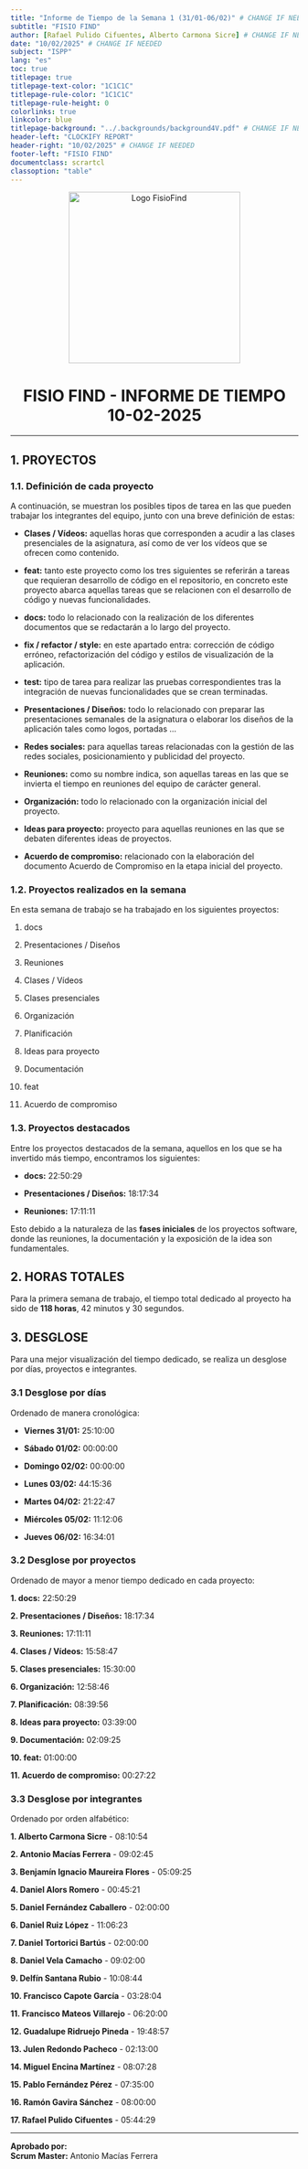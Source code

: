```yaml
---
title: "Informe de Tiempo de la Semana 1 (31/01-06/02)" # CHANGE IF NEEDED
subtitle: "FISIO FIND"
author: [Rafael Pulido Cifuentes, Alberto Carmona Sicre] # CHANGE IF NEEDED
date: "10/02/2025" # CHANGE IF NEEDED
subject: "ISPP"
lang: "es"
toc: true
titlepage: true
titlepage-text-color: "1C1C1C"
titlepage-rule-color: "1C1C1C"
titlepage-rule-height: 0
colorlinks: true
linkcolor: blue
titlepage-background: "../.backgrounds/background4V.pdf" # CHANGE IF NEEDED
header-left: "CLOCKIFY REPORT"
header-right: "10/02/2025" # CHANGE IF NEEDED
footer-left: "FISIO FIND"
documentclass: scrartcl
classoption: "table"
---
```


<p align="center">
  <img
    src="../../../.img/Logo_FisioFind_Verde_sin_fondo.PNG"
    alt="Logo FisioFind"
    width="300"
  />
</p>

<h1 align="center" style={{ fontSize: "30px", fontWeight: "bold" }}>
  FISIO FIND - INFORME DE TIEMPO 10-02-2025
</h1>

---

## 1. PROYECTOS

### 1.1. Definición de cada proyecto

A continuación, se muestran los posibles tipos de tarea en las que pueden trabajar los integrantes del equipo, junto con una breve definición de estas:

- **Clases / Vídeos:** aquellas horas que corresponden a acudir a las clases presenciales de la asignatura, así como de ver los vídeos que se ofrecen como contenido.

- **feat:** tanto este proyecto como los tres siguientes se referirán a tareas que requieran desarrollo de código en el repositorio, en concreto este proyecto abarca aquellas tareas que se relacionen con el desarrollo de código y nuevas funcionalidades.

- **docs:** todo lo relacionado con la realización de los diferentes documentos que se redactarán a lo largo del proyecto.

- **fix / refactor / style:** en este apartado entra: corrección de código erróneo, refactorización del código y estilos de visualización de la aplicación.

- **test:** tipo de tarea para realizar las pruebas correspondientes tras la integración de nuevas funcionalidades que se crean terminadas.

- **Presentaciones / Diseños:** todo lo relacionado con preparar las presentaciones semanales de la asignatura o elaborar los diseños de la aplicación tales como logos, portadas ...

- **Redes sociales:** para aquellas tareas relacionadas con la gestión de las redes sociales, posicionamiento y publicidad del proyecto.

- **Reuniones:** como su nombre indica, son aquellas tareas en las que se invierta el tiempo en reuniones del equipo de carácter general.

- **Organización:** todo lo relacionado con la organización inicial del proyecto.

- **Ideas para proyecto:** proyecto para aquellas reuniones en las que se debaten diferentes ideas de proyectos.

- **Acuerdo de compromiso:** relacionado con la elaboración del documento Acuerdo de Compromiso en la etapa inicial del proyecto.

### 1.2. Proyectos realizados en la semana

En esta semana de trabajo se ha trabajado en los siguientes proyectos:

1. docs

2. Presentaciones / Diseños

3. Reuniones

4. Clases / Vídeos

5. Clases presenciales

6. Organización

7. Planificación

8. Ideas para proyecto

9. Documentación

10. feat

11. Acuerdo de compromiso

### 1.3. Proyectos destacados

Entre los proyectos destacados de la semana, aquellos en los que se ha invertido más tiempo, encontramos los siguientes:

- **docs:** 22:50:29

- **Presentaciones / Diseños:** 18:17:34

- **Reuniones:** 17:11:11

Esto debido a la naturaleza de las **fases iniciales** de los proyectos software, donde las reuniones, la documentación y la exposición de la idea son fundamentales.

## 2. HORAS TOTALES

Para la primera semana de trabajo, el tiempo total dedicado al proyecto ha sido de **118 horas**, 42 minutos y 30 segundos.

## 3. DESGLOSE

Para una mejor visualización del tiempo dedicado, se realiza un desglose por días, proyectos e integrantes.

### 3.1 Desglose por días

Ordenado de manera cronológica:

- **Viernes 31/01:** 25:10:00

- **Sábado 01/02:** 00:00:00

- **Domingo 02/02:** 00:00:00

- **Lunes 03/02:** 44:15:36

- **Martes 04/02:** 21:22:47

- **Miércoles 05/02:** 11:12:06

- **Jueves 06/02:** 16:34:01

### 3.2 Desglose por proyectos

Ordenado de mayor a menor tiempo dedicado en cada proyecto:

**1. docs:** 22:50:29

**2. Presentaciones / Diseños:** 18:17:34

**3. Reuniones:** 17:11:11

**4. Clases / Vídeos:** 15:58:47

**5. Clases presenciales:** 15:30:00

**6. Organización:** 12:58:46

**7. Planificación:** 08:39:56

**8. Ideas para proyecto:** 03:39:00

**9. Documentación:** 02:09:25

**10. feat:** 01:00:00

**11. Acuerdo de compromiso:** 00:27:22

### 3.3 Desglose por integrantes

Ordenado por orden alfabético:

**1. Alberto Carmona Sicre** - 08:10:54

**2. Antonio Macías Ferrera** - 09:02:45

**3. Benjamín Ignacio Maureira Flores** - 05:09:25

**4. Daniel Alors Romero** - 00:45:21

**5. Daniel Fernández Caballero** - 02:00:00

**6. Daniel Ruiz López** - 11:06:23

**7. Daniel Tortorici Bartús** - 02:00:00

**8. Daniel Vela Camacho** - 09:02:00

**9. Delfín Santana Rubio** - 10:08:44

**10. Francisco Capote García** - 03:28:04

**11. Francisco Mateos Villarejo** - 06:20:00

**12. Guadalupe Ridruejo Pineda** - 19:48:57

**13. Julen Redondo Pacheco** - 02:13:00

**14. Miguel Encina Martínez** - 08:07:28

**15. Pablo Fernández Pérez** - 07:35:00

**16. Ramón Gavira Sánchez** - 08:00:00

**17. Rafael Pulido Cifuentes** - 05:44:29

---

**Aprobado por:**  
**Scrum Master:** Antonio Macías Ferrera
